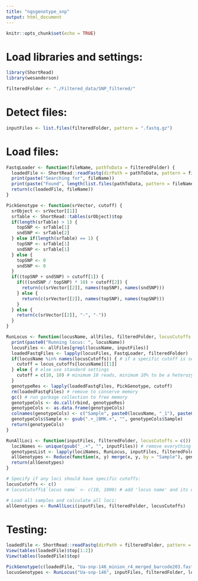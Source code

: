 ```yaml
---
title: "ngsgenotype_snp"
output: html_document
---
```


```r
knitr::opts_chunk$set(echo = TRUE)
```

# Load libraries and settings:
```r
library(ShortRead)
library(wesanderson)

filteredFolder <- "./Filtered_data/SNP_filtered/"
```

# Detect files:
```r
inputFiles <- list.files(filteredFolder, pattern = ".fastq.gz")
```

# Load files:
```r
FastqLoader <- function(fileName, pathToData = filteredFolder) {
  loadedFile <- ShortRead::readFastq(dirPath = pathToData, pattern = fileName)
  print(paste("Searching for", fileName))
  print(paste("Found", length(list.files(pathToData, pattern = fileName)), "files."))
  return(c(loadedFile, fileName))
}

PickGenotype <- function(srVector, cutoff) {
  srObject <- srVector[[1]]
  srTable <- ShortRead::tables(srObject)$top
  if(length(srTable) > 1) {
    topSNP <- srTable[1]
    sndSNP <- srTable[2]
  } else if(length(srTable) == 1) {
    topSNP <- srTable[1]
    sndSNP <- srTable[1]
  } else {
    topSNP <- 0
    sndSNP <- 0
  }
  if((topSNP + sndSNP) > cutoff[1]) {
    if(((sndSNP / topSNP) * 10) > cutoff[2]) {
      return(c(srVector[[2]], names(topSNP), names(sndSNP)))
    } else {
      return(c(srVector[[2]], names(topSNP), names(topSNP)))
    }
  } else {
    return(c(srVector[[2]], "-", "-"))
  }
}

RunLocus <- function(locusName, allFiles, filteredFolder, locusCutoffs = c()) {
  print(paste0("Running locus: ", locusName))
  locusFiles <- allFiles[grepl(locusName, inputFiles)]
  loadedFastqFiles <- lapply(locusFiles, FastqLoader, filteredFolder)
  if(locusName %in% names(locusCutoffs)) { # if a specific cutoff is set for this locus
    cutoff = locus_cutoffs[locusName][[1]]
  } else { # else use standard settings
    cutoff = c(10, 10) # minimum 10 reads, minimum 10% to be a heterozygote
  }
  genotypeRes <- lapply(loadedFastqFiles, PickGenotype, cutoff)
  rm(loadedFastqFiles) # remove to conserve memory
  gc() # run garbage collection to free memory
  genotypeCols <- do.call(rbind, genotypeRes)
  genotypeCols <- as.data.frame(genotypeCols)
  colnames(genotypeCols) <- c("Sample", paste0(locusName, "_1"), paste0(locusName, "_2"))
  genotypeCols$Sample <- gsub(".+_|BMK.+", "", genotypeCols$Sample)
  return(genotypeCols)
}

RunAllLoci <- function(inputFiles, filteredFolder, locusCutoffs = c()) {
  lociNames <- unique(gsub("_.+", "", inputFiles)) # remove everything after and including the first underscore
  genotypesList <- lapply(lociNames, RunLocus, inputFiles, filteredFolder, locusCutoffs)
  allGenotypes <- Reduce(function(x, y) merge(x, y, by = "Sample"), genotypesList)
  return(allGenotypes)
}

# Specify if any loci should have specific cutoffs:
locusCutoffs <- c()
# locusCutoffs$`locus name` <- c(10, 1000) # add 'locus name' and its designated cutoffs

# Load all samples and calculate all loci:
allGenotypes <- RunAllLoci(inputFiles, filteredFolder, locusCutoffs)
```

# Testing:
```r
loadedFile <- ShortRead::readFastq(dirPath = filteredFolder, pattern = "Ua-snp-146_minion_r4_merged_barcode203.fastq.gz")
View(tables(loadedFile)$top[1:2])
View(tables(loadedFile)$top)

PickGenotype(c(loadedFile, "Ua-snp-146_minion_r4_merged_barcode203.fastq.gz"), c(100, 10))
locusGenotypes <- RunLocus("Ua-snp-146", inputFiles, filteredFolder, locusCutoffs)
```

